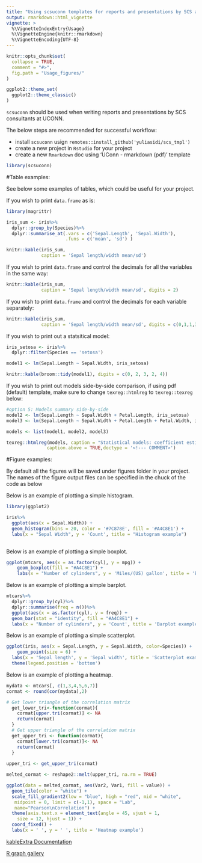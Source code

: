 ```yaml
---
title: "Using scsuconn templates for reports and presentations by SCS at UCONN"
output: rmarkdown::html_vignette
vignette: >
  %\VignetteIndexEntry{Usage}
  %\VignetteEngine{knitr::rmarkdown}
  %\VignetteEncoding{UTF-8}
---
```


```r
knitr::opts_chunk$set(
  collapse = TRUE,
  comment = "#>",
  fig.path = "Usage_figures/"
)

ggplot2::theme_set(
  ggplot2::theme_classic()
)

```

`scsuconn` should be used when writing reports and presentations by SCS consultants at UCONN.

The below steps are recommended for successful workflow:

* install `scsuconn` usign `remotes::install_github('yuliasidi/scs_tmpl')`
* create a new project in `Rstudio` for your project
* create a new `Rmarkdown` doc using 'UConn - rmarkdown (pdf)' template



```r
library(scsuconn)
```


#Table examples:

See below some examples of tables, which could be useful for your project.
 
If you wish to print `data.frame` as is: 

```r
library(magrittr)

iris_sum <- iris%>%
  dplyr::group_by(Species)%>%
  dplyr::summarise_at(.vars = c('Sepal.Length', 'Sepal.Width'), 
                      .funs = c('mean', 'sd') )

knitr::kable(iris_sum, 
             caption = 'Sepal length/width mean/sd')
```


If you wish to print `data.frame` and control the decimals for all the variables
in the same way:
```r

knitr::kable(iris_sum, 
             caption = 'Sepal length/width mean/sd', digits = 2)
```

If you wish to print `data.frame` and control the decimals for each variable
separately:

```r
knitr::kable(iris_sum, 
             caption = 'Sepal length/width mean/sd', digits = c(0,1,1,3,3))

```

If you wish to print out a statsitical model:
```r
iris_setosa <- iris%>%
  dplyr::filter(Species == 'setosa')

model1 <- lm(Sepal.Length ~ Sepal.Width, iris_setosa)

knitr::kable(broom::tidy(model1), digits = c(0, 2, 3, 2, 4))
```


If you wish to print out models side-by-side comparison, if using pdf (default)
template, make sure to change `texreg::htmlreg` to `texreg::texreg` below:
```r

#option 5: Models summary side-by-side
model2 <- lm(Sepal.Length ~ Sepal.Width + Petal.Length, iris_setosa)
model3 <- lm(Sepal.Length ~ Sepal.Width + Petal.Length + Petal.Width, iris_setosa)

models <- list(model1, model2, model3)

texreg::htmlreg(models, caption = "Statistical models: coefficient estimates", 
               caption.above = TRUE,doctype = '<!--- COMMENT>')


```




#Figure examples:

By default all the figures will be saved under figures folder in your project.
The names of the figure output files can be specified in the chuck of the code as below

Below is an example of plotting a simple histogram. 

```r
library(ggplot2)

iris%>%
  ggplot(aes(x = Sepal.Width)) +
  geom_histogram(bins = 20, color = '#7C878E', fill = '#A4C8E1') +
  labs(x = "Sepal Width", y = 'Count', title = "Histogram example")
  
```


Below is an example of plotting a simple boxplot. 
```r

ggplot(mtcars, aes(x = as.factor(cyl), y = mpg)) + 
    geom_boxplot(fill = "#A4C8E1") + 
    labs(x = "Number of cylinders", y = 'Miles/(US) gallon', title = 'Boxplot example')

```


Below is an example of plotting a simple barplot. 
```r

mtcars%>%
  dplyr::group_by(cyl)%>%
  dplyr::summarise(freq = n())%>%
  ggplot(aes(x = as.factor(cyl), y = freq)) + 
  geom_bar(stat = "identity", fill = "#A4C8E1") + 
  labs(x = "Number of cylinders", y = 'Count', title = 'Barplot example')

```

Below is an example of plotting a simple scatterplot. 
```r

ggplot(iris, aes(x = Sepal.Length, y = Sepal.Width, color=Species)) + 
    geom_point(size = 6) +
  labs(x = 'Sepal length', y = 'Sepal width', title = 'Scatterplot example') +
  theme(legend.position = 'bottom')
```

Below is an example of plotting a heatmap. 
```r
mydata <- mtcars[, c(1,3,4,5,6,7)]
cormat <- round(cor(mydata),2)

# Get lower triangle of the correlation matrix
  get_lower_tri<-function(cormat){
    cormat[upper.tri(cormat)] <- NA
    return(cormat)
  }
  # Get upper triangle of the correlation matrix
  get_upper_tri <- function(cormat){
    cormat[lower.tri(cormat)]<- NA
    return(cormat)
  }
  
upper_tri <- get_upper_tri(cormat)

melted_cormat <- reshape2::melt(upper_tri, na.rm = TRUE)

ggplot(data = melted_cormat, aes(Var2, Var1, fill = value)) +
  geom_tile(color = "white") +
  scale_fill_gradient2(low = "blue", high = "red", mid = "white", 
   midpoint = 0, limit = c(-1,1), space = "Lab", 
   name="Pearson\nCorrelation") +
  theme(axis.text.x = element_text(angle = 45, vjust = 1, 
    size = 12, hjust = 1)) +
  coord_fixed() +
  labs(x = ' ', y = ' ', title = 'Heatmap example') 

```


[kableExtra Documentation](https://haozhu233.github.io/kableExtra/awesome_table_in_pdf.pdf)

[R graph gallery](https://www.r-graph-gallery.com/)
